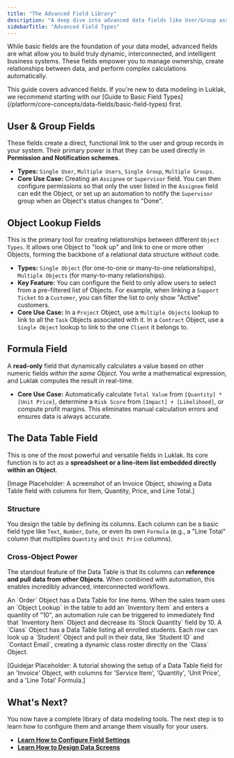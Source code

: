 ```yaml
---
title: "The Advanced Field Library"
description: "A deep dive into advanced data fields like User/Group assignment, Object Lookups for creating relationships, dynamic Formula fields, and the powerful Data Table field."
sidebarTitle: "Advanced Field Types"
---
```


While basic fields are the foundation of your data model, advanced fields are what allow you to build truly dynamic, interconnected, and intelligent business systems. These fields empower you to manage ownership, create relationships between data, and perform complex calculations automatically.

<Info>
  This guide covers advanced fields. If you're new to data modeling in Luklak, we recommend starting with our [Guide to Basic Field Types](/platform/core-concepts/data-fields/basic-field-types) first.
</Info>

## User & Group Fields

These fields create a direct, functional link to the user and group records in your system. Their primary power is that they can be used directly in **Permission and Notification schemes**.

- **Types:** `Single User`, `Multiple Users`, `Single Group`, `Multiple Groups`.
- **Core Use Case:** Creating an `Assignee` or `Supervisor` field. You can then configure permissions so that only the user listed in the `Assignee` field can edit the Object, or set up an automation to notify the `Supervisor` group when an Object's status changes to "Done".

## Object Lookup Fields

This is the primary tool for creating relationships between different `Object Types`. It allows one Object to "look up" and link to one or more other Objects, forming the backbone of a relational data structure without code.

- **Types:** `Single Object` (for one-to-one or many-to-one relationships), `Multiple Objects` (for many-to-many relationships).
- **Key Feature:** You can configure the field to only allow users to select from a pre-filtered list of Objects. For example, when linking a `Support Ticket` to a `Customer`, you can filter the list to only show "Active" customers.
- **Core Use Case:** In a `Project` Object, use a `Multiple Objects` lookup to link to all the `Task` Objects associated with it. In a `Contract` Object, use a `Single Object` lookup to link to the one `Client` it belongs to.

## Formula Field

A **read-only** field that dynamically calculates a value based on other numeric fields _within the same Object_. You write a mathematical expression, and Luklak computes the result in real-time.

- **Core Use Case:** Automatically calculate `Total Value` from `[Quantity] * [Unit Price]`, determine a `Risk Score` from `[Impact] + [Likelihood]`, or compute profit margins. This eliminates manual calculation errors and ensures data is always accurate.

## The Data Table Field

This is one of the most powerful and versatile fields in Luklak. Its core function is to act as a **spreadsheet or a line-item list embedded directly within an Object**.

[Image Placeholder: A screenshot of an Invoice Object, showing a Data Table field with columns for Item, Quantity, Price, and Line Total.]

### Structure

You design the table by defining its columns. Each column can be a basic field type like `Text`, `Number`, `Date`, or even its own `Formula` (e.g., a "Line Total" column that multiplies `Quantity` and `Unit Price` columns).

### Cross-Object Power

The standout feature of the Data Table is that its columns can **reference and pull data from other Objects**. When combined with automation, this enables incredibly advanced, interconnected workflows.

<CardGroup cols={1}>
  <Card title="Use Case: Inventory & Sales" icon="boxes-stacked" iconType="duotone">
    An `Order` Object has a Data Table for line items. When the sales team uses an `Object Lookup` in the table to add an `Inventory Item` and enters a quantity of "10", an automation rule can be triggered to immediately find that `Inventory Item` Object and decrease its `Stock Quantity` field by 10.
  </Card>
  <Card title="Use Case: Students & Classes" icon="user-graduate" iconType="duotone">
    A `Class` Object has a Data Table listing all enrolled students. Each row can look up a `Student` Object and pull in their data, like `Student ID` and `Contact Email`, creating a dynamic class roster directly on the `Class` Object.
  </Card>
</CardGroup>

[Guidejar Placeholder: A tutorial showing the setup of a Data Table field for an 'Invoice' Object, with columns for 'Service Item', 'Quantity', 'Unit Price', and a 'Line Total' Formula.]

## What's Next?

You now have a complete library of data modeling tools. The next step is to learn how to configure them and arrange them visually for your users.

- [**Learn How to Configure Field Settings**](/platform/core-concepts/data-fields/field-configuration)
- [**Learn How to Design Data Screens**](/platform/core-concepts/data-fields/data-screens)